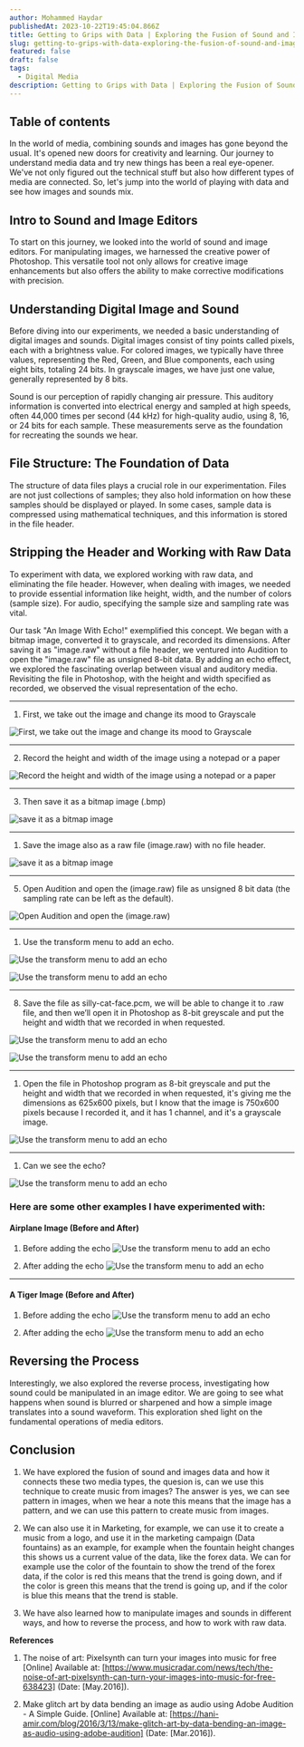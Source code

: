 ```yaml
---
author: Mohammed Haydar
publishedAt: 2023-10-22T19:45:04.866Z
title: Getting to Grips with Data | Exploring the Fusion of Sound and Images
slug: getting-to-grips-with-data-exploring-the-fusion-of-sound-and-images
featured: false
draft: false
tags:
  - Digital Media
description: Getting to Grips with Data | Exploring the Fusion of Sound and Images
---
```


## Table of contents

In the world of media, combining sounds and images has gone beyond the usual. It's opened new doors for creativity and learning. Our journey to understand media data and try new things has been a real eye-opener. We've not only figured out the technical stuff but also how different types of media are connected. So, let's jump into the world of playing with data and see how images and sounds mix.

## Intro to Sound and Image Editors

To start on this journey, we looked into the world of sound and image editors. For manipulating images, we harnessed the creative power of Photoshop. This versatile tool not only allows for creative image enhancements but also offers the ability to make corrective modifications with precision.

## Understanding Digital Image and Sound

Before diving into our experiments, we needed a basic understanding of digital images and sounds. Digital images consist of tiny points called pixels, each with a brightness value. For colored images, we typically have three values, representing the Red, Green, and Blue components, each using eight bits, totaling 24 bits. In grayscale images, we have just one value, generally represented by 8 bits.

Sound is our perception of rapidly changing air pressure. This auditory information is converted into electrical energy and sampled at high speeds, often 44,000 times per second (44 kHz) for high-quality audio, using 8, 16, or 24 bits for each sample. These measurements serve as the foundation for recreating the sounds we hear.

## File Structure: The Foundation of Data

The structure of data files plays a crucial role in our experimentation. Files are not just collections of samples; they also hold information on how these samples should be displayed or played. In some cases, sample data is compressed using mathematical techniques, and this information is stored in the file header.

## Stripping the Header and Working with Raw Data

To experiment with data, we explored working with raw data, and eliminating the file header. However, when dealing with images, we needed to provide essential information like height, width, and the number of colors (sample size). For audio, specifying the sample size and sampling rate was vital.

Our task "An Image With Echo!" exemplified this concept. We began with a bitmap image, converted it to grayscale, and recorded its dimensions. After saving it as "image.raw" without a file header, we ventured into Audition to open the "image.raw" file as unsigned 8-bit data. By adding an echo effect, we explored the fascinating overlap between visual and auditory media. Revisiting the file in Photoshop, with the height and width specified as recorded, we observed the visual representation of the echo.

---

1. First, we take out the image and change its mood to Grayscale

![First, we take out the image and change its mood to Grayscale](./1.png)

---

2. Record the height and width of the image using a notepad or a paper

![Record the height and width of the image using a notepad or a paper](./2.png)

---

3. Then save it as a bitmap image (.bmp)

![save it as a bitmap image](./3.png)

---

1. Save the image also as a raw file (image.raw) with no file header.

![save it as a bitmap image](./4.png)

---

5. Open Audition and open the (image.raw) file as unsigned 8 bit data (the sampling rate can be left as the default).

![Open Audition and open the (image.raw)](./5.png)

---

1. Use the transform menu to add an echo.

![Use the transform menu to add an echo](./6.png)

![Use the transform menu to add an echo](./7.png)

---

8. Save the file as silly-cat-face.pcm, we will be able to change it to .raw file, and then we’ll open it in Photoshop as 8-bit greyscale and put the height and width that we recorded in when requested.

![Use the transform menu to add an echo](./8.png)

![Use the transform menu to add an echo](./9.png)

---

1. Open the file in Photoshop program as 8-bit greyscale and put the height and width that we recorded in when requested, it's giving me the dimensions as 625x600 pixels, but I know that the image is 750x600 pixels because I recorded it, and it has 1 channel, and it's a grayscale image.

![Use the transform menu to add an echo](./10.png)

---

1.  Can we see the echo?

![Use the transform menu to add an echo](./11.png)

### Here are some other examples I have experimented with:

#### Airplane Image (Before and After)

1. Before adding the echo
   ![Use the transform menu to add an echo](./12.png)

2. After adding the echo
   ![Use the transform menu to add an echo](./13.png)

---

#### A Tiger Image (Before and After)

1. Before adding the echo
   ![Use the transform menu to add an echo](./14.png)

2. After adding the echo
   ![Use the transform menu to add an echo](./15.png)

## Reversing the Process

Interestingly, we also explored the reverse process, investigating how sound could be manipulated in an image editor. We are going to see what happens when sound is blurred or sharpened and how a simple image translates into a sound waveform. This exploration shed light on the fundamental operations of media editors.

## Conclusion

1. We have explored the fusion of sound and images data and how it connects these two media types, the quesion is, can we use this technique to create music from images? The answer is yes, we can see pattern in images, when we hear a note this means that the image has a pattern, and we can use this pattern to create music from images.

2. We can also use it in Marketing, for example, we can use it to create a music from a logo, and use it in the marketing campaign (Data fountains) as an example, for example when the fountain height changes this shows us a current value of the data, like the forex data. We can for example use the color of the fountain to show the trend of the forex data, if the color is red this means that the trend is going down, and if the color is green this means that the trend is going up, and if the color is blue this means that the trend is stable.

3. We have also learned how to manipulate images and sounds in different ways, and how to reverse the process, and how to work with raw data.

**References**

1. The noise of art: Pixelsynth can turn your images into music for free
   [Online] Available at: [https://www.musicradar.com/news/tech/the-noise-of-art-pixelsynth-can-turn-your-images-into-music-for-free-638423] (Date: [May.2016]).

2. Make glitch art by data bending an image as audio using Adobe Audition - A Simple Guide. [Online] Available at: [https://hani-amir.com/blog/2016/3/13/make-glitch-art-by-data-bending-an-image-as-audio-using-adobe-audition] (Date: [Mar.2016]).
